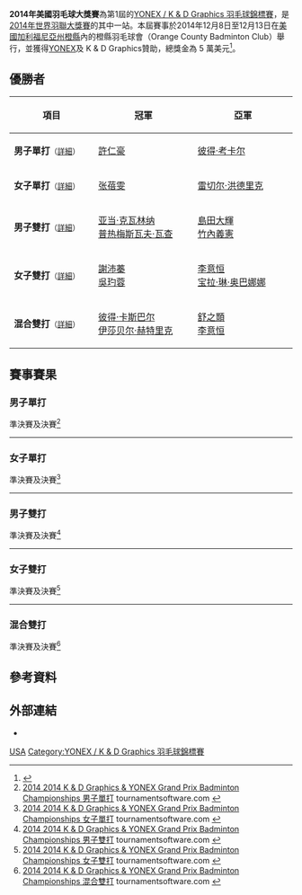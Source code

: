{{noteTA|G1=Badminton}}
{{infobox badminton event
|name           = 2014年美國羽毛球大獎賽
|image          = 2014 K&D Graphics Yonex Grand Prix.jpg
|size           = 200px
|caption        =
|dates          = 2014年12月8日－12月13日
|number_edition = 第1屆
|level          = 3B
|prize_money    = 50,000 美元
|location       = {{USA}}[[橙縣_(加利福尼亞州)|橙縣]]
|venue          = 橙縣羽毛球會
|previous       = 
|next           = 2015年美國羽毛球大獎賽
}}
'''2014年美國羽毛球大獎賽'''為第1屆的[[YONEX_/_K_&_D_Graphics_羽毛球錦標賽|YONEX / K & D Graphics 羽毛球錦標賽]]，是[[2014年世界羽聯大獎賽|2014年世界羽聯大獎賽]]的其中一站。本屆賽事於2014年12月8日至12月13日在[[美國|美國]][[加利福尼亞州|加利福尼亞州]][[橙縣_(加利福尼亞州)|橙縣]]內的橙縣羽毛球會（Orange County Badminton Club）舉行，並獲得[[YONEX|YONEX]]及 K & D Graphics贊助，總獎金為 5 萬美元<ref>{{cite web|title=Invitation - 2014 K & D Graphics & YONEX Grand Prix Badminton Championships|url=http://www.bwfbadminton.org/file.aspx?id=596758&dl=1|publisher=USA Badminton|accessdate=2014-12-04|archive-date=2016-03-06|archive-url=https://web.archive.org/web/20160306044548/http://www.bwfbadminton.org/file.aspx?id=596758&dl=1|dead-url=no}}{{en}}</ref>。

== 優勝者 ==
{| class=wikitable style="font-size:small"
!width="200"|項目
!width="250"|冠軍
!width="250"|亞軍
|-
|'''男子單打'''<small>（[[#男子單打|詳細]]）</small>
|{{flagicon|TPE}} [[許仁豪|許仁豪]]
|{{flagicon|CZE}} [[彼得·考卡尔|彼得·考卡尔]]
|-
|'''女子單打'''<small>（[[#女子單打|詳細]]）</small>
|{{flagicon|USA}} [[张蓓雯|张蓓雯]]
|{{flagicon|CAN}} [[雷切尔·洪德里克|雷切尔·洪德里克]]
|-
|'''男子雙打'''<small>（[[#男子雙打|詳細]]）</small>
|{{flagicon|POL}} [[亚当·克瓦林纳|亚当·克瓦林纳]]<br/>{{flagicon|POL}} [[普热梅斯瓦夫·瓦查|普热梅斯瓦夫·瓦查]]
|{{flagicon|JPN}} [[島田大輝|島田大輝]]<br/>{{flagicon|JPN}} [[竹內義憲|竹內義憲]]
|-
|'''女子雙打'''<small>（[[#女子雙打|詳細]]）</small>
|{{flagicon|TPE}} [[謝沛蓁|謝沛蓁]]<br/>{{flagicon|TPE}} [[吳玓蓉|吳玓蓉]]
|{{flagicon|USA}} [[李意恒|李意恒]]<br/>{{flagicon|USA}} [[宝拉·琳·奥巴娜娜|宝拉·琳·奥巴娜娜]]
|-
|'''混合雙打'''<small>（[[#混合雙打|詳細]]）</small>
|{{flagicon|GER}} [[彼得·卡斯巴尔|彼得·卡斯巴尔]]<br/>{{flagicon|GER}} [[伊莎贝尔·赫特里克|伊莎贝尔·赫特里克]]
|{{flagicon|USA}} [[舒之顥|舒之顥]]<br/>{{flagicon|USA}} [[李意恒|李意恒]]
|}

== 賽事賽果 ==
=== 男子單打 ===
;準決賽及決賽<ref name="MS">[http://bwf.tournamentsoftware.com/sport/draw.aspx?id=7596A6E6-A563-4EDE-A172-72872F77C33A&draw=1 2014 2014 K & D Graphics & YONEX Grand Prix Badminton Championships 男子單打] {{Webarchive|url=https://archive.is/20141212030605/http://bwf.tournamentsoftware.com/sport/draw.aspx?id=7596A6E6-A563-4EDE-A172-72872F77C33A&draw=1 |date=2014-12-12 }} tournamentsoftware.com {{en}}</ref>
{{4TeamBracket-Tennis3-v2
| team-width=200
| RD1-seed1=1
| RD1-team1='''{{flagicon|TPE}} [[許仁豪|許仁豪]]
| RD1-score1-1='''21
| RD1-score1-2=17
| RD1-score1-3='''21
| RD1-seed2=
| RD1-team2={{flagicon|THA}} [[西蒂空·塔马辛|西蒂空·塔马辛]]
| RD1-score2-1=14
| RD1-score2-2='''21
| RD1-score2-3=19

| RD1-seed3=8
| RD1-team3='''{{flagicon|CZE}} [[彼得·考卡尔|彼得·考卡尔]]
| RD1-score3-1='''21
| RD1-score3-2='''21
| RD1-score3-3=
| RD1-seed4=2
| RD1-team4={{flagicon|ISR}} [[米沙·西尔伯曼|米沙·西尔伯曼]]
| RD1-score4-1=15
| RD1-score4-2=18
| RD1-score4-3=

| RD2-seed1=1
| RD2-team1='''{{flagicon|TPE}} [[許仁豪|許仁豪]]
| RD2-score1-1='''21
| RD2-score1-2=19
| RD2-score1-3='''21
| RD2-seed2=8
| RD2-team2={{flagicon|CZE}} [[彼得·考卡尔|彼得·考卡尔]]
| RD2-score2-1=19
| RD2-score2-2='''21
| RD2-score2-3=8
}}
----

=== 女子單打 ===
;準決賽及決賽<ref name="WS">[http://bwf.tournamentsoftware.com/sport/draw.aspx?id=7596A6E6-A563-4EDE-A172-72872F77C33A&draw=2 2014 2014 K & D Graphics & YONEX Grand Prix Badminton Championships 女子單打] {{Webarchive|url=https://archive.is/20141212030547/http://bwf.tournamentsoftware.com/sport/draw.aspx?id=7596A6E6-A563-4EDE-A172-72872F77C33A&draw=2 |date=2014-12-12 }} tournamentsoftware.com {{en}}</ref>
{{4TeamBracket-Tennis3-v2
| team-width=200
| RD1-seed1=1
| RD1-team1='''{{flagicon|USA}} [[张蓓雯|张蓓雯]]
| RD1-score1-1='''21
| RD1-score1-2='''21
| RD1-score1-3=
| RD1-seed2=
| RD1-team2={{flagicon|CAN}} [[譚碧賢|譚碧賢]]
| RD1-score2-1=16
| RD1-score2-2=14
| RD1-score2-3=

| RD1-seed3=
| RD1-team3={{flagicon|CZE}} [[祖扎娜·帕维尔科娃|祖扎娜·帕维尔科娃]]
| RD1-score3-1=8
| RD1-score3-2=16
| RD1-score3-3=
| RD1-seed4=
| RD1-team4='''{{flagicon|CAN}} [[雷切尔·洪德里克|雷切尔·洪德里克]]
| RD1-score4-1='''21
| RD1-score4-2='''21
| RD1-score4-3=

| RD2-seed1=1
| RD2-team1='''{{flagicon|USA}} [[张蓓雯|张蓓雯]]
| RD2-score1-1='''21
| RD2-score1-2='''21
| RD2-score1-3=
| RD2-seed2=
| RD2-team2={{flagicon|CAN}} [[雷切尔·洪德里克|雷切尔·洪德里克]]
| RD2-score2-1=11
| RD2-score2-2=13
| RD2-score2-3=
}}
----

=== 男子雙打 ===
;準決賽及決賽<ref name="MD">[http://bwf.tournamentsoftware.com/sport/draw.aspx?id=7596A6E6-A563-4EDE-A172-72872F77C33A&draw=3 2014 2014 K & D Graphics & YONEX Grand Prix Badminton Championships 男子雙打] {{Webarchive|url=https://archive.is/20141212030629/http://bwf.tournamentsoftware.com/sport/draw.aspx?id=7596A6E6-A563-4EDE-A172-72872F77C33A&draw=3 |date=2014-12-12 }} tournamentsoftware.com {{en}}</ref>
{{4TeamBracket-Tennis3-v2
| team-width=200
| RD1-seed1=1
| RD1-team1='''{{flagicon|POL}} [[亚当·克瓦林纳|亚当·克瓦林纳]]<br/> {{flagicon|POL}} [[普热梅斯瓦夫·瓦查|普热梅斯瓦夫·瓦查]]
| RD1-score1-1='''21
| RD1-score1-2='''21
| RD1-score1-3=
| RD1-seed2=
| RD1-team2={{flagicon|CAN}} [[李家瑋|李家瑋]]<br/> {{flagicon|CAN}} [[尼尔·亚库那|尼尔·亚库那]]
| RD1-score2-1=14
| RD1-score2-2=13
| RD1-score2-3=

| RD1-seed3=
| RD1-team3='''{{flagicon|JPN}} [[島田大輝|島田大輝]]<br/> {{flagicon|JPN}} [[竹內義憲|竹內義憲]]
| RD1-score3-1='''21
| RD1-score3-2='''23
| RD1-score3-3=
| RD1-seed4=2
| RD1-team4={{flagicon|USA}} [[周菲利浦|周菲利浦]]<br/> {{flagicon|USA}} [[萨塔瓦特·庞拉尔莱特|萨塔瓦特·庞拉尔莱特]]
| RD1-score4-1=19
| RD1-score4-2=21
| RD1-score4-3=

| RD2-seed1=1
| RD2-team1='''{{flagicon|POL}} [[亚当·克瓦林纳|亚当·克瓦林纳]]<br/> {{flagicon|POL}} [[普热梅斯瓦夫·瓦查|普热梅斯瓦夫·瓦查]]
| RD2-score1-1='''21
| RD2-score1-2='''21
| RD2-score1-3=
| RD2-seed2=
| RD2-team2={{flagicon|JPN}} [[島田大輝|島田大輝]]<br/> {{flagicon|JPN}} [[竹內義憲|竹內義憲]]
| RD2-score2-1=13
| RD2-score2-2=6
| RD2-score2-3=
}}
----

=== 女子雙打 ===
;準決賽及決賽<ref name="WD">[http://bwf.tournamentsoftware.com/sport/draw.aspx?id=7596A6E6-A563-4EDE-A172-72872F77C33A&draw=4 2014 2014 K & D Graphics & YONEX Grand Prix Badminton Championships 女子雙打] {{Wayback|url=http://bwf.tournamentsoftware.com/sport/draw.aspx?id=7596A6E6-A563-4EDE-A172-72872F77C33A&draw=4 |date=20191217134155 }} tournamentsoftware.com {{en}}</ref>
{{4TeamBracket-Tennis3-v2
| team-width=200
| RD1-seed1=1
| RD1-team1='''{{flagicon|USA}} [[李意恒|李意恒]]<br/> {{flagicon|USA}} [[宝拉·琳·奥巴娜娜|宝拉·琳·奥巴娜娜]]
| RD1-score1-1='''21
| RD1-score1-2=18
| RD1-score1-3='''21
| RD1-seed2=
| RD1-team2={{flagicon|TPE}} [[楊景惇|楊景惇]]<br/> {{flagicon|TPE}} [[游旻儒|游旻儒]]
| RD1-score2-1=10
| RD1-score2-2='''21
| RD1-score2-3=16

| RD1-seed3=
| RD1-team3={{flagicon|CAN}} [[亚历山德拉·布鲁斯|亚历山德拉·布鲁斯]]<br/> {{flagicon|CAN}} [[陳繼怡|陳繼怡]]
| RD1-score3-1=20
| RD1-score3-2=19
| RD1-score3-3=
| RD1-seed4=
| RD1-team4='''{{flagicon|TPE}} [[謝沛蓁|謝沛蓁]]<br/> {{flagicon|TPE}} [[吳玓蓉|吳玓蓉]]
| RD1-score4-1='''22
| RD1-score4-2='''21
| RD1-score4-3=

| RD2-seed1=1
| RD2-team1={{flagicon|USA}} [[李意恒|李意恒]]<br/> {{flagicon|USA}} [[宝拉·琳·奥巴娜娜|宝拉·琳·奥巴娜娜]]
| RD2-score1-1=16
| RD2-score1-2=10
| RD2-score1-3=
| RD2-seed2=
| RD2-team2='''{{flagicon|TPE}} [[謝沛蓁|謝沛蓁]]<br/> {{flagicon|TPE}} [[吳玓蓉|吳玓蓉]]
| RD2-score2-1='''21
| RD2-score2-2='''21
| RD2-score2-3=
}}
----

=== 混合雙打 ===
;準決賽及決賽<ref name="XD">[http://bwf.tournamentsoftware.com/sport/draw.aspx?id=7596A6E6-A563-4EDE-A172-72872F77C33A&draw=5 2014 2014 K & D Graphics & YONEX Grand Prix Badminton Championships 混合雙打] {{Wayback|url=http://bwf.tournamentsoftware.com/sport/draw.aspx?id=7596A6E6-A563-4EDE-A172-72872F77C33A&draw=5 |date=20191217134148 }} tournamentsoftware.com {{en}}</ref>
{{4TeamBracket-Tennis3-v2
| team-width=200
| RD1-seed1=1
| RD1-team1={{flagicon|GER}} [[麦克斯·施文格尔|麦克斯·施文格尔]]<br/> {{flagicon|GER}} [[卡拉·尼尔特|卡拉·尼尔特]] (棄權)
| RD1-score1-1=
| RD1-score1-2=
| RD1-score1-3=
| RD1-seed2=
| RD1-team2='''{{flagicon|USA}} [[舒之顥|舒之顥]]<br/> {{flagicon|USA}} [[李意恒|李意恒]]
| RD1-score2-1=
| RD1-score2-2=
| RD1-score2-3=

| RD1-seed3=3
| RD1-team3='''{{flagicon|GER}} [[彼得·卡斯巴尔|彼得·卡斯巴尔]]<br/> {{flagicon|GER}} [[伊莎贝尔·赫特里克|伊莎贝尔·赫特里克]]
| RD1-score3-1='''21
| RD1-score3-2='''21
| RD1-score3-3=
| RD1-seed4=
| RD1-team4={{flagicon|USA}} [[何學林_(羽毛球運動員)|何學林]]<br/> {{flagicon|USA}} [[洪静宇|洪静宇]]
| RD1-score4-1=13
| RD1-score4-2=10
| RD1-score4-3=

| RD2-seed1=
| RD2-team1={{flagicon|USA}} [[舒之顥|舒之顥]]<br/> {{flagicon|USA}} [[李意恒|李意恒]]
| RD2-score1-1=12
| RD2-score1-2=14
| RD2-score1-3=
| RD2-seed2=3
| RD2-team2='''{{flagicon|GER}} [[彼得·卡斯巴尔|彼得·卡斯巴尔]]<br/> {{flagicon|GER}} [[伊莎贝尔·赫特里克|伊莎贝尔·赫特里克]]
| RD2-score2-1='''21
| RD2-score2-2='''21
| RD2-score2-3=
}}

== 參考資料 ==
{{Reflist}}

== 外部連結 ==
*{{official|http://www.ocbcbadmintonclub.com}}{{en}}

{{2014年世界羽聯大獎賽}}

[[Category:2014年世界羽聯大獎賽|USA]]
[[Category:YONEX_/_K_&_D_Graphics_羽毛球錦標賽|Category:YONEX / K & D Graphics 羽毛球錦標賽]]